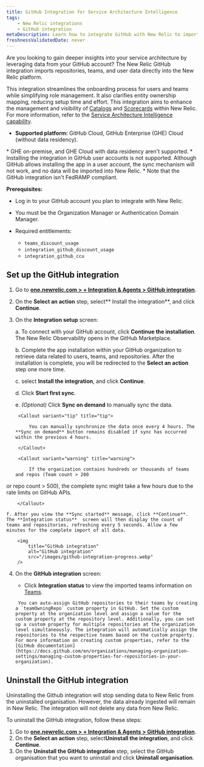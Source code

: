 ```yaml
---
title: GitHub Integration for Service Architecture Intelligence
tags:
    - New Relic integrations
    - GitHub integration
metaDescription: Learn how to integrate GitHub with New Relic to import repositories, teams, and user data for enhanced service architecture intelligence.
freshnessValidatedDate: never
---
```



Are you looking to gain deeper insights into your service architecture by leveraging data from your GitHub account? The New Relic GitHub integration imports repositories, teams, and user data directly into the New Relic platform.

This integration streamlines the onboarding process for users and teams while simplifying role management. It also clarifies entity ownership mapping, reducing setup time and effort. This integration aims to enhance the management and visibility of [Catalogs](/docs/service-architecture-intelligence/catalogs/catalogs) and [Scorecards](/docs/service-architecture-intelligence/scorecards/getting-started) within New Relic. For more information, refer to the [Service Architecture Intelligence capability](/docs/service-architecture-intelligence/getting-started).


* **Supported platform:** GitHub Cloud, GitHub Enterprise (GHE) Cloud (without data residency).

<Callout variant="important" title="important">
* GHE on-premise, and GHE Cloud with data residency aren't supported.
* Installing the integration in GitHub user accounts is not supported. Although GitHub allows installing the app in a user account, the sync mechanism will not work, and no data will be imported into New Relic.
* Note that the GitHub integration isn't FedRAMP compliant.
</Callout>


**Prerequisites:**

* Log in to your GitHub account you plan to integrate with New Relic.
* You must be the Organization Manager or Authentication Domain Manager.

* Required entitlements:
    * `teams_discount_usage`
    * `integration_github_discount_usage`
    * `integration_github_ccu`





## Set up the GitHub integration

1. Go to **[one.newrelic.com > + Integration & Agents > GitHub integration](https://one.newrelic.com/marketplace/install-data-source?state=9306060d-b674-b245-083e-ff8d42765e0d)**.
2. On the **Select an action** step, select** Install the integration**, and click **Continue**.
3. On the **Integration setup** screen:

    a. To connect with your GitHub account, click **Continue the installation**. The New Relic Observability opens in the GitHub Marketplace. 

    b. Complete the app installation within your GitHub organization to retrieve data related to users, teams, and repositories.
    After the installation is complete, you will be redirected to the **Select an action** step one more time.
         
    c. select **Install the integration**, and click **Continue**.

    d. Click **Start first sync**.

    e. *(Optional)* Click **Sync on demand** to manually sync the data.

        <Callout variant="tip" title="tip">

            You can manually synchronize the data once every 4 hours. The **Sync on demand** button remains disabled if sync has occurred within the previous 4 hours.

        </Callout>

        <Callout variant="warning" title="warning">

            If the organization contains hundreds or thousands of teams and repos (Team count > 200
or repo count > 500), the complete sync might take a few hours due to the rate limits on GitHub APIs.

        </Callout>

    f. After you view the **Sync started** message, click **Continue**. The **Integration status**  screen will then display the count of teams and repositories, refreshing every 5 seconds. Allow a few minutes for the complete import of all data.

        <img
            title="GitHub integration"
            alt="GitHub integration"
            src="/images/github-integration-progress.webp"
        /> 

4. On the **GitHub integration** screen:

    - Click **Integration status** to view the imported teams information on [Teams](/docs/service-architecture-intelligence/teams/teams).

    <Callout variant="tip" title="tip">

        
        You can auto-assign GitHub repositories to their teams by creating a `teamOwningRepo` custom property in GitHub. Set the custom property at the organization level and assign a value for the custom property at the repository level. Additionally, you can set up a custom property for multiple repositories at the organization level simultaneously. The integration will automatically assign the repositories to the respective teams based on the custom property. For more information on creating custom properties, refer to the [GitHub documentation](https://docs.github.com/en/organizations/managing-organization-settings/managing-custom-properties-for-repositories-in-your-organization).
        
    
    </Callout>

    


## Uninstall the GitHub integration
Uninstalling the Github integration will stop sending data to New Relic from the uninstalled organisation. However, the data already ingested will remain in New Relic. The integration will not delete any data from New Relic.

To uninstall the GitHub integration, follow these steps:
1. Go to **[one.newrelic.com > + Integration & Agents > GitHub integration](https://one.newrelic.com/marketplace/install-data-source?state=9306060d-b674-b245-083e-ff8d42765e0d)**.
2. On the **Select an action** step, select**Uninstall the integration**, and click **Continue**.
3. On the **Uninstall the GitHub integration** step, select the GitHub organisation that you want to uninstall and click **Uninstall organisation**.
  






